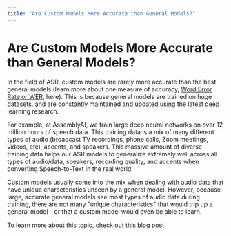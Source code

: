 ```yaml
---
title: "Are Custom Models More Accurate than General Models?"
---
```


# Are Custom Models More Accurate than General Models?

In the field of ASR, custom models are rarely more accurate than the best general models (learn more about one measure of accuracy, [Word Error Rate or WER](https://www.assemblyai.com/blog/word-error-rate/?utm_source=google&utm_medium=cpc&utm_campaign=brand), here). This is because general models are trained on huge datasets, and are constantly maintained and updated using the latest deep learning research.

For example, at AssemblyAI, we train large deep neural networks on over 12 million hours of speech data. This training data is a mix of many different types of audio (broadcast TV recordings, phone calls, Zoom meetings, videos, etc), accents, and speakers. This massive amount of diverse training data helps our ASR models to generalize extremely well across all types of audio/data, speakers, recording quality, and accents when converting Speech-to-Text in the real world.

Custom models usually come into the mix when dealing with audio data that have unique characteristics unseen by a general model. However, because large, accurate general models see most types of audio data during training, there are not many "unique characteristics" that would trip up a general model - or that a custom model would even be able to learn.

To learn more about this topic, check out [this blog post](https://www.assemblyai.com/blog/do-i-need-a-custom-speech-recognition-model/).